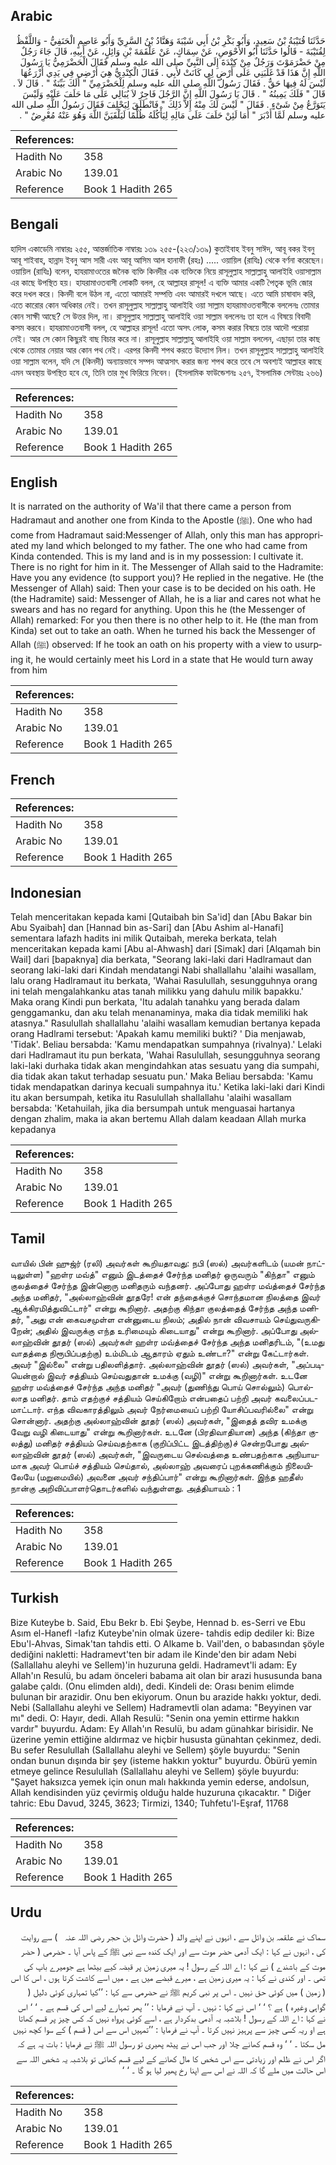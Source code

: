 ## Arabic


<div dir="rtl" lang="ar" style={{fontSize:'larger',backgroundColor:'#f8f9fa',padding:20}}>
حَدَّثَنَا قُتَيْبَةُ بْنُ سَعِيدٍ، وَأَبُو بَكْرِ بْنُ أَبِي شَيْبَةَ وَهَنَّادُ بْنُ السَّرِيِّ وَأَبُو عَاصِمٍ الْحَنَفِيُّ - وَاللَّفْظُ لِقُتَيْبَةَ - قَالُوا حَدَّثَنَا أَبُو الأَحْوَصِ، عَنْ سِمَاكٍ، عَنْ عَلْقَمَةَ بْنِ وَائِلٍ، عَنْ أَبِيهِ، قَالَ جَاءَ رَجُلٌ مِنْ حَضْرَمَوْتَ وَرَجُلٌ مِنْ كِنْدَةَ إِلَى النَّبِيِّ صلى الله عليه وسلم فَقَالَ الْحَضْرَمِيُّ يَا رَسُولَ اللَّهِ إِنَّ هَذَا قَدْ غَلَبَنِي عَلَى أَرْضٍ لِي كَانَتْ لأَبِي ‏.‏ فَقَالَ الْكِنْدِيُّ هِيَ أَرْضِي فِي يَدِي أَزْرَعُهَا لَيْسَ لَهُ فِيهَا حَقٌّ ‏.‏ فَقَالَ رَسُولُ اللَّهِ صلى الله عليه وسلم لِلْحَضْرَمِيِّ ‏"‏ أَلَكَ بَيِّنَةٌ ‏"‏ ‏.‏ قَالَ لاَ ‏.‏ قَالَ ‏"‏ فَلَكَ يَمِينُهُ ‏"‏ ‏.‏ قَالَ يَا رَسُولَ اللَّهِ إِنَّ الرَّجُلَ فَاجِرٌ لاَ يُبَالِي عَلَى مَا حَلَفَ عَلَيْهِ وَلَيْسَ يَتَوَرَّعُ مِنْ شَىْءٍ ‏.‏ فَقَالَ ‏"‏ لَيْسَ لَكَ مِنْهُ إِلاَّ ذَلِكَ ‏"‏ فَانْطَلَقَ لِيَحْلِفَ فَقَالَ رَسُولُ اللَّهِ صلى الله عليه وسلم لَمَّا أَدْبَرَ ‏"‏ أَمَا لَئِنْ حَلَفَ عَلَى مَالِهِ لِيَأْكُلَهُ ظُلْمًا لَيَلْقَيَنَّ اللَّهَ وَهُوَ عَنْهُ مُعْرِضٌ ‏"‏ ‏.‏
</div>
<div style={{backgroundColor:'#f8f9fa',padding:20, marginBottom: 10}}><table> <thead> <tr> <th>References:</th> <th></th> </tr> </thead> <tbody><tr><td>Hadith No</td><td>358</td></tr><tr><td>Arabic No</td><td>139.01</td></tr><tr><td>Reference</td><td>Book 1 Hadith 265</td></tr></tbody></table></div>

## Bengali


<div dir="ltr" lang="bn" style={{fontSize:'larger',backgroundColor:'#f8f9fa',padding:20}}>
হাদিস একাডেমি নাম্বারঃ ২৫৫, আন্তর্জাতিক নাম্বারঃ ১৩৯ ২৫৫-(২২৩/১৩৯) কুতাইবাহ ইবনু সাঈদ, আবূ বকর ইবনু আবূ শাইবাহ, হান্নাদ ইবনু আস সারী এবং আবূ আসিম আল হানাফী (রহঃ) ..... ওয়ায়িল (রাযিঃ) থেকে বর্ণনা করেছেন। ওয়ায়িল (রাযিঃ) বলেন, হাযরামাওতের জনৈক ব্যক্তি কিনদীর এক ব্যক্তিকে নিয়ে রাসূলুল্লাহ সাল্লাল্লাহু আলাইহি ওয়াসাল্লাম এর কাছে উপস্থিত হয়। হাযরামাওতবাসী লোকটি বলল, হে আল্লাহর রাসূল! এ ব্যক্তি আমার একটি পৈতৃক ভূমি জোর করে দখল করে। কিনদী বলে উঠল না, এতো আমারই সম্পত্তি এবং আমারই দখলে আছে। এতে আমি চাষাবাদ করি, এতে কারোর কোন অধিকার নেই। তখন রাসূলুল্লাহ সাল্লাল্লাহু আলাইহি ওয়া সাল্লাম হাযরামাওতবাসীকে বললেনঃ তোমার কোন সাক্ষী আছে? সে উত্তর দিল, না। রাসূলুল্লাহ সাল্লাল্লাহু আলাইহি ওয়া সাল্লাম বললেনঃ তা হলে এ বিষয়ে বিবাদী কসম করবে। হাযরামাওতবাসী বলল, হে আল্লাহর রাসূল! এতো অসৎ লোক, কসম করার বিষয়ে তার আদৌ পরোয়া নেই। আর সে কোন কিছুরই বাছ বিচার করে না। রাসূলুল্লাহ সাল্লাল্লাহু আলাইহি ওয়া সাল্লাম বললেন, এছাড়া তার কাছ থেকে তোমার নেয়ার আর কোন পথ নেই। এরপর কিনদী শপথ করতে উদ্যোগ নিল। তখন রাসূলুল্লাহ সাল্লাল্লাহু আলাইহি ওয়া সাল্লাম বলেন, যদি সে (কিনদী) অন্যায়ভাবে সম্পদ আত্মসাৎ করার জন্য শপথ করে তবে সে অবশ্যই আল্লাহর কাছে এমন অবস্থায় উপস্থিত হবে যে, তিনি তার মুখ ফিরিয়ে নিবেন। (ইসলামিক ফাউন্ডেশনঃ ২৫৭, ইসলামিক সেন্টারঃ ২৬৬)
</div>
<div style={{backgroundColor:'#f8f9fa',padding:20, marginBottom: 10}}><table> <thead> <tr> <th>References:</th> <th></th> </tr> </thead> <tbody><tr><td>Hadith No</td><td>358</td></tr><tr><td>Arabic No</td><td>139.01</td></tr><tr><td>Reference</td><td>Book 1 Hadith 265</td></tr></tbody></table></div>

## English


<div dir="ltr" lang="en" style={{fontSize:'larger',backgroundColor:'#f8f9fa',padding:20}}>
It is narrated on the authority of Wa'il that there came a person from Hadramaut and another one from Kinda to the Apostle (ﷺ). One who had come from Hadramaut said:Messenger of Allah, only this man has appropriated my land which belonged to my father. The one who had came from Kinda contended. This is my land and is in my possession: I cultivate it. There is no right for him in it. The Messenger of Allah said to the Hadramite: Have you any evidence (to support you)? He replied in the negative. He (the Messenger of Allah) said: Then your case is to be decided on his oath. He (the Hadramite) said: Messenger of Allah, he is a liar and cares not what he swears and has no regard for anything. Upon this he (the Messenger of Allah) remarked: For you then there is no other help to it. He (the man from Kinda) set out to take an oath. When he turned his back the Messenger of Allah (ﷺ) observed: If he took an oath on his property with a view to usurping it, he would certainly meet his Lord in a state that He would turn away from him
</div>
<div style={{backgroundColor:'#f8f9fa',padding:20, marginBottom: 10}}><table> <thead> <tr> <th>References:</th> <th></th> </tr> </thead> <tbody><tr><td>Hadith No</td><td>358</td></tr><tr><td>Arabic No</td><td>139.01</td></tr><tr><td>Reference</td><td>Book 1 Hadith 265</td></tr></tbody></table></div>

## French


<div dir="ltr" lang="fr" style={{fontSize:'larger',backgroundColor:'#f8f9fa',padding:20}}>

</div>
<div style={{backgroundColor:'#f8f9fa',padding:20, marginBottom: 10}}><table> <thead> <tr> <th>References:</th> <th></th> </tr> </thead> <tbody><tr><td>Hadith No</td><td>358</td></tr><tr><td>Arabic No</td><td>139.01</td></tr><tr><td>Reference</td><td>Book 1 Hadith 265</td></tr></tbody></table></div>

## Indonesian


<div dir="ltr" lang="id" style={{fontSize:'larger',backgroundColor:'#f8f9fa',padding:20}}>
Telah menceritakan kepada kami [Qutaibah bin Sa'id] dan [Abu Bakar bin Abu Syaibah] dan [Hannad bin as-Sari] dan [Abu Ashim al-Hanafi] sementara lafazh hadits ini milik Qutaibah, mereka berkata, telah menceritakan kepada kami [Abu al-Ahwash] dari [Simak] dari [Alqamah bin Wail] dari [bapaknya] dia berkata, "Seorang laki-laki dari Hadlramaut dan seorang laki-laki dari Kindah mendatangi Nabi shallallahu 'alaihi wasallam, lalu orang Hadlramaut itu berkata, 'Wahai Rasulullah, sesungguhnya orang ini telah mengalahkanku atas tanah milikku yang dahulu milik bapakku.' Maka orang Kindi pun berkata, 'Itu adalah tanahku yang berada dalam genggamanku, dan aku telah menanaminya, maka dia tidak memiliki hak atasnya." Rasulullah shallallahu 'alaihi wasallam kemudian bertanya kepada orang Hadlrami tersebut: 'Apakah kamu memiliki bukti? ' Dia menjawab, 'Tidak'. Beliau bersabda: 'Kamu mendapatkan sumpahnya (rivalnya).' Lelaki dari Hadlramaut itu pun berkata, 'Wahai Rasulullah, sesungguhnya seorang laki-laki durhaka tidak akan mengindahkan atas sesuatu yang dia sumpahi, dia tidak akan takut terhadap sesuatu pun.' Maka Beliau bersabda: 'Kamu tidak mendapatkan darinya kecuali sumpahnya itu.' Ketika laki-laki dari Kindi itu akan bersumpah, ketika itu Rasulullah shallallahu 'alaihi wasallam bersabda: 'Ketahuilah, jika dia bersumpah untuk menguasai hartanya dengan zhalim, maka ia akan bertemu Allah dalam keadaan Allah murka kepadanya
</div>
<div style={{backgroundColor:'#f8f9fa',padding:20, marginBottom: 10}}><table> <thead> <tr> <th>References:</th> <th></th> </tr> </thead> <tbody><tr><td>Hadith No</td><td>358</td></tr><tr><td>Arabic No</td><td>139.01</td></tr><tr><td>Reference</td><td>Book 1 Hadith 265</td></tr></tbody></table></div>

## Tamil


<div dir="ltr" lang="ta" style={{fontSize:'larger',backgroundColor:'#f8f9fa',padding:20}}>
வாயில் பின் ஹுஜ்ர் (ரலி) அவர்கள் கூறியதாவது: நபி (ஸல்) அவர்களிடம் (யமன் நாட்டிலுள்ள) "ஹள்ர மவ்த்" எனும் இடத்தைச் சேர்ந்த மனிதர் ஒருவரும் "கிந்தா" எனும் குலத்தைச் சேர்ந்த இன்னொரு மனிதரும் வந்தனர். அப்போது ஹள்ர மவ்த்தைச் சேர்ந்த அந்த மனிதர், "அல்லாஹ்வின் தூதரே! என் தந்தைக்குச் சொந்தமான நிலத்தை இவர் ஆக்கிரமித்துவிட்டார்" என்று கூறினார். அதற்கு கிந்தா குலத்தைத் சேர்ந்த அந்த மனிதர், "அது என் கைவசமுள்ள என்னுடைய நிலம்; அதில் நான் விவசாயம் செய்துவருகிறேன்; அதில் இவருக்கு எந்த உரிமையும் கிடையாது" என்று கூறினார். அப்போது அல்லாஹ்வின் தூதர் (ஸல்) அவர்கள் ஹள்ர மவ்த்தைச் சேர்ந்த அந்த மனிதரிடம், "(உமது வாதத்தை நிரூபிப்பதற்கு) உம்மிடம் ஆதாரம் ஏதும் உண்டா?" என்று கேட்டார்கள். அவர் "இல்லை" என்று பதிலளித்தார். அல்லாஹ்வின் தூதர் (ஸல்) அவர்கள், "அப்படியென்றால் இவர் சத்தியம் செய்வதுதான் உமக்கு (வழி)" என்று கூறினார்கள். உடனே ஹள்ர மவ்த்தைச் சேர்ந்த அந்த மனிதர் "அவர் (துணிந்து பொய் சொல்லும்) பொல்லாத மனிதர். தாம் எதற்குச் சத்தியம் செய்கிறோம் என்பதைப் பற்றி அவர் கவலைப்படமாட்டார். எந்த விவகாரத்திலும் அவர் நேர்மையைப் பற்றி யோசிப்பவரில்லை" என்று சொன்னார். அதற்கு அல்லாஹ்வின் தூதர் (ஸல்) அவர்கள், "இதைத் தவிர உமக்கு வேறு வழி கிடையாது" என்று கூறினார்கள். உடனே (பிரதிவாதியான) அந்த (கிந்தா குலத்து) மனிதர் சத்தியம் செய்வதற்காக (குறிப்பிட்ட இடத்திற்கு)ச் சென்றபோது அல்லாஹ்வின் தூதர் (ஸல்) அவர்கள், "இவருடைய செல்வத்தை உண்பதற்காக அநியாயமாக அவர் பொய்ச் சத்தியம் செய்தால், அல்லாஹ் அவரைப் புறக்கணிக்கும் நிலையிலேயே (மறுமையில்) அவனை அவர் சந்திப்பார்" என்று கூறினார்கள். இந்த ஹதீஸ் நான்கு அறிவிப்பாளர்தொடர்களில் வந்துள்ளது. அத்தியாயம் : 1
</div>
<div style={{backgroundColor:'#f8f9fa',padding:20, marginBottom: 10}}><table> <thead> <tr> <th>References:</th> <th></th> </tr> </thead> <tbody><tr><td>Hadith No</td><td>358</td></tr><tr><td>Arabic No</td><td>139.01</td></tr><tr><td>Reference</td><td>Book 1 Hadith 265</td></tr></tbody></table></div>

## Turkish


<div dir="ltr" lang="tr" style={{fontSize:'larger',backgroundColor:'#f8f9fa',padding:20}}>
Bize Kuteybe b. Said, Ebu Bekr b. Ebi Şeybe, Hennad b. es-Serri ve Ebu Asım el-Hanefl -Iafız Kuteybe'nin olmak üzere- tahdis edip dediler ki: Bize Ebu'l-Ahvas, Simak'tan tahdis etti. O Alkame b. Vail'den, o babasından şöyle dediğini nakletti: Hadramevt'ten bir adam ile Kinde'den bir adam Nebi (Sallallahu aleyhi ve Sellem)'in huzuruna geldi. Hadramevt'li adam: Ey Allah'ın Resulü, bu adam önceleri babama ait olan bir arazi hususunda bana galabe çaldı. (Onu elimden aldı), dedi. Kindeli de: Orası benim elimde bulunan bir arazidir. Onu ben ekiyorum. Onun bu arazide hakkı yoktur, dedi. Nebi (Sallallahu aleyhi ve Sellem) Hadramevtli olan adama: "Beyyinen var mı" dedi. O: Hayır, dedi. Allah Resulü: "Senin ona yemin ettirme hakkın vardır" buyurdu. Adam: Ey Allah'ın Resulü, bu adam günahkar birisidir. Ne üzerine yemin ettiğine aldırmaz ve hiçbir hususta günahtan çekinmez, dedi. Bu sefer Resulullah (Sallallahu aleyhi ve Sellem) şöyle buyurdu: "Senin ondan bunun dışında bir şey (isteme hakkın yoktur" buyurdu. Öbürü yemin etmeye gelince Resulullah (Sallallahu aleyhi ve Sellem) şöyle buyurdu: "Şayet haksızca yemek için onun malı hakkında yemin ederse, andolsun, Allah kendisinden yüz çevirmiş olduğu halde huzuruna çıkacaktır. " Diğer tahric: Ebu Davud, 3245, 3623; Tirmizi, 1340; Tuhfetu'l-Eşraf, 11768
</div>
<div style={{backgroundColor:'#f8f9fa',padding:20, marginBottom: 10}}><table> <thead> <tr> <th>References:</th> <th></th> </tr> </thead> <tbody><tr><td>Hadith No</td><td>358</td></tr><tr><td>Arabic No</td><td>139.01</td></tr><tr><td>Reference</td><td>Book 1 Hadith 265</td></tr></tbody></table></div>

## Urdu


<div dir="rtl" lang="ur" style={{fontSize:'larger',backgroundColor:'#f8f9fa',padding:20}}>
سماک نے علقمہ بن وائل سے ، انہوں نے اپنے والد ( حضرت وائل بن حجر ‌رضی ‌اللہ ‌عنہ ‌ ‌ ) سے روایت کی ، انہوں نے کہا : ایک آدمی حضر موت سے اور ایک کندہ سے نبی ﷺ کے پاس آیا ۔ حضرمی ( حضر موت کے باشندے ) نے کہا : اے اللہ کے رسول ! یہ میری زمین پر قبضہ کیے بیٹھا ہے جومیرے باپ کی تھی ۔ اور کندی نے کہا : یہ میری زمین ہے ، میرے قبضے میں ہے ، میں اسے کاشت کرتا ہوں ، اس کا اس ( زمین ) میں کوئی حق نہیں ۔ اس پر نبی کریم ﷺ نے حضرمی سے کہا : ’’کیا تمہاری کوئی دلیل ( گواہی وغیرہ ) ہے ؟ ‘ ‘ اس نے کہا : نہیں ۔ آپ نے فرمایا : ’’ پھر تمہارے لیے اس کی قسم ہے ۔ ‘ ‘ اس نے کہا : اے اللہ کے رسول ! بلاشبہ یہ آدمی بدکردار ہے ، اسے کوئی پرواہ نہیں کہ کس چیز پر قسم کھاتا ہے او ریہ کسی چیز سے پرہیز نہیں کرتا ۔ آپ نے فرمایا : ’’تمہیں اس سے اس ( قسم ) کے سوا کچھ نہیں مل سکتا ۔ ‘ ‘ وہ قسم کھانے چلا اور جب اس نے پیٹھ پھیری تو رسول اللہ ﷺ نے فرمایا : بات یہ ہے کہ اگر اس نے ظلم اور زیادتی سے اس شخص کا مال کھانے کے لیے قسم کھائی تو بلاشبہ یہ شخص اللہ سے اس حالت میں ملے گا کہ اللہ نے اس سے اپنا رخ پھیر لیا ہو گا ۔ ‘ ‘
</div>
<div style={{backgroundColor:'#f8f9fa',padding:20, marginBottom: 10}}><table> <thead> <tr> <th>References:</th> <th></th> </tr> </thead> <tbody><tr><td>Hadith No</td><td>358</td></tr><tr><td>Arabic No</td><td>139.01</td></tr><tr><td>Reference</td><td>Book 1 Hadith 265</td></tr></tbody></table></div>